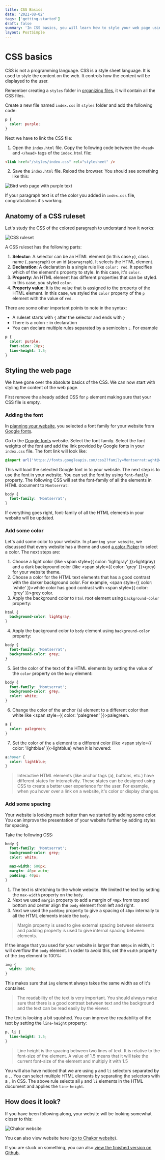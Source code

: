 ```yaml
---
title: CSS Basics
date: '2021-08-02'
tags: ['getting-started']
draft: false
summary: 'In CSS basics, you will learn how to style your web page using CSS'
layout: PostSimple
---
```


# CSS basics

CSS is not a programming language. CSS is a style sheet language. It is used to style the content on the web. It controls how the content will be displayed to the user.

Remember creating a `styles` folder in [organizing files](/blog/getting-started/learn/organizing-files), it will contain all the CSS files.

Create a new file named `index.css` in `styles` folder and add the following code:

```css
p {
  color: purple;
}
```

Next we have to link the CSS file:

1. Open the `index.html` file. Copy the following code between the `<head>` and `</head>` tags of the `index.html` file:

```html
<link href="/styles/index.css" rel="stylesheet" />
```

2. Save the `index.html` file. Reload the browser. You should see something like this:

![Bird web page with purple text](/static/images/css-basics-1.png)

If your paragraph text is of the color you added in `index.css` file, congratulations it's working.

## Anatomy of a CSS ruleset
Let's study the CSS of the colored paragraph to understand how it works:

![CSS ruleset](/static/images/css-basics-2.png)

A CSS ruleset has the following parts:

1. **Selector**: A selector can be an HTML element (in this case `p`), class name (`.paragraph`) or an id (`#paragraph`). It selects the HTML element.
2. **Declaration**: A declaration is a single rule like `color: red`. It specifies which of the element's property to style. In this case, it's `color`.
3. **Property**: An HTML element has different properties that can be styled. In this case, you styled `color`.
4. **Property value**: It is the value that is assigned to the property of the HTML element. In this case, we styled the `color` property of the `p` element with the value of `red`.

There are some other important points to note in the syntax:

- A ruleset starts with `{` after the selector and ends with `}`
- There is a colon `:` in declaration
- You can declare multiple rules separated by a semicolon `;`. For example

```css
p {
  color: purple;
  font-size: 20px;
  line-height: 1.5;
}
```

## Styling the web page

We have gone over the absolute basics of the CSS. We can now start with styling the content of the web page.

First remove the already added CSS for `p` element making sure that your CSS file is empty.

### Adding the font

In [planning your website](/blog/getting-started/planning-your-website), you selected a font family for your website from [Google fonts](https://fonts.google.com/).

Go to the [Google fonts](https://fonts.google.com/) website. Select the font family. Select the font weights of the font and add the link provided by Google fonts in your `index.css` file. The font link will look like:

```css
@import url('https://fonts.googleapis.com/css2?family=Montserrat:wght@400;700&display=swap');

```

This will load the selected Google font in to your website. The next step is to use the font in your website. You can set the font by using `font-family` property. The following CSS will set the font-family of all the elements in HTML document to `Montserrat`: 

```css
body {
  font-family: 'Montserrat';
}
```

If everything goes right, font-family of all the HTML elements in your website will be updated.

### Add some color

Let's add some color to your website. In `planning your website`, we discussed that every website has a theme and used [a color Picker](https://www.w3schools.com/colors/colors_picker.asp) to select a color. The next steps are:

1. Choose a light color (like <span style={{ color: 'lightgray' }}>lightgray</span>) and a dark background color (like <span style={{ color: 'grey' }}>grey</span>)  for your website theme.
2. Choose a color for the HTML text elements that has a good contrast with the darker background color. For example, <span style={{ color: 'white' }}>white</span> color has good contrast with <span style={{ color: 'grey' }}>grey</span> color.
3. Apply the background color to `html` root element using `background-color` property:

```css
html {
  background-color: lightgray;
}
```

4. Apply the background color to `body` element using `background-color` property:

```css
body {
  font-family: 'Montserrat';
  background-color: grey;
}
```

5. Set the color of the text of the HTML elements by setting the value of the `color` property on the `body` element:

```css
body {
  font-family: 'Montserrat';
  background-color: grey;
  color: white;
}
```

6. Change the color of the anchor (`a`) element to a different color than white like <span style={{ color: 'palegreen' }}>palegreen</span>.

```css
a {
  color: palegreen;
}
```

7. Set the color of the `a` element to a different color (like <span style={{ color: 'lightblue' }}>lightblue</span>) when it is hovered:

``` css
a:hover {
  color: lightblue;
}
```

> Interactive HTML elements (like anchor tags (a), buttons, etc.) have different states for interactivity. These states can be designed using CSS to create a better user experience for the user. For example, when you hover over a link on a website, it's color or display changes.

### Add some spacing

Your website is looking much better than we started by adding some color. You can improve the presentation of your website further by adding styles for spacing.

Take the following CSS:

```css
body {
  font-family: 'Montserrat';
  background-color: grey;
  color: white;

  max-width: 600px;
  margin: 40px auto;
  padding: 40px; 
}
```

1. The text is stretching to the whole website. We limited the text by setting the `max-width` property on the `body`.
2. Next we used `margin` property to add a margin of `40px` from top and bottom and center align the `body` element from left and right.
3. Next we used the `padding` property to give a spacing of `40px` internally to all the HTML elements inside the `body`.

> Margin property is used to give external spacing between elements and padding property is used to give internal spacing between elements.

If the image that you used for your website is larger than `600px` in width, it will overflow the `body` element. In order to avoid this, set the `width` property of the `img` element to 100%:

```css
img {
  width: 100%;
}
```

This makes sure that `img` element always takes the same width as of it's container.

> The readability of the text is very important. You should always make sure that there is a good contrast between text and the background and the text can be read easily by the viewer.

The text is looking a bit squished. You can improve the readability of the text by setting the `line-height` property:

```css
p, li {
  line-height: 1.5;
}
```

> Line height is the spacing between two lines of text. It is relative to the font-size of the element. A value of 1.5 means that it will take the current font-size of the element and multiply it with 1.5

You will also have noticed that we are using `p` and `li` selectors separated by a `,`. You can select multiple HTML elements by separating the selectors with a `,` in CSS. The above rule selects all `p` and `li` elements in the HTML document and applies the `line-height`.

## How does it look?

If you have been following along, your website will be looking somewhat closer to this:

![Chakor website](/static/images/css-basics-3.png)

You can also view website here ([go to Chakor website](https://topcamp.github.io/my-bird-website-styled/)).

If you are stuck on something, you can also [view the finished version on Github](https://github.com/TopCamp/my-bird-website-styled/blob/gh-pages/styles/style.css).